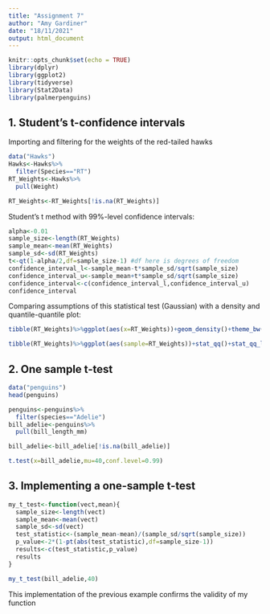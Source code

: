 ```yaml
---
title: "Assignment 7"
author: "Amy Gardiner"
date: "18/11/2021"
output: html_document
---
```


```r
knitr::opts_chunk$set(echo = TRUE)
library(dplyr)
library(ggplot2)
library(tidyverse)
library(Stat2Data)
library(palmerpenguins)
```

## 1. Student's t-confidence intervals

Importing and filtering for the weights of the red-tailed hawks
```r
data("Hawks")
Hawks<-Hawks%>%
  filter(Species=="RT")
RT_Weights<-Hawks%>%
  pull(Weight)

RT_Weights<-RT_Weights[!is.na(RT_Weights)]

```

Student's t method with 99%-level confidence intervals:
```r
alpha<-0.01
sample_size<-length(RT_Weights)
sample_mean<-mean(RT_Weights)
sample_sd<-sd(RT_Weights)
t<-qt(1-alpha/2,df=sample_size-1) #df here is degrees of freedom
confidence_interval_l<-sample_mean-t*sample_sd/sqrt(sample_size)
confidence_interval_u<-sample_mean+t*sample_sd/sqrt(sample_size)
confidence_interval<-c(confidence_interval_l,confidence_interval_u)
confidence_interval
```

Comparing assumptions of this statistical test (Gaussian) with a density and quantile-quantile plot:
```r
tibble(RT_Weights)%>%ggplot(aes(x=RT_Weights))+geom_density()+theme_bw()+labs(x="Weight",y="Density")

tibble(RT_Weights)%>%ggplot(aes(sample=RT_Weights))+stat_qq()+stat_qq_line(color="blue")+theme_bw()
```

## 2. One sample t-test

```r
data("penguins")
head(penguins)

penguins<-penguins%>%
  filter(species=="Adelie")
bill_adelie<-penguins%>%
  pull(bill_length_mm)

bill_adelie<-bill_adelie[!is.na(bill_adelie)]

t.test(x=bill_adelie,mu=40,conf.level=0.99)
```

## 3. Implementing a one-sample t-test

```r
my_t_test<-function(vect,mean){
  sample_size<-length(vect)
  sample_mean<-mean(vect)
  sample_sd<-sd(vect)
  test_statistic<-(sample_mean-mean)/(sample_sd/sqrt(sample_size))
  p_value<-2*(1-pt(abs(test_statistic),df=sample_size-1))
  results<-c(test_statistic,p_value)
  results
}

my_t_test(bill_adelie,40)
```

This implementation of the previous example confirms the validity of my function


